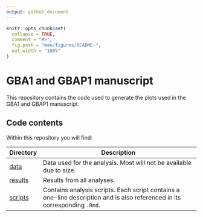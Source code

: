 ```yaml
---
output: github_document
---
```


<!-- README.md is generated from README.Rmd. Please edit that file -->

```r
knitr::opts_chunk$set(
  collapse = TRUE,
  comment = "#>",
  fig.path = "man/figures/README-",
  out.width = "100%"
)
```

# GBA1 and GBAP1 manuscript
This repository contains the code used to generate the plots used in the GBA1 and GBAP1 manuscript.

## Code contents

Within this repository you will find:

| Directory | Description |
| --------- | --------------------------------------------------------------------------- |
| [data](data)| Data used for the analysis. Most will not be available due to size. |
| [results](results) | Results from all analyses. |
| [scripts](scripts) | Contains analysis scripts. Each script contains a one-line description and is also referenced in its corresponding `.Rmd`. |